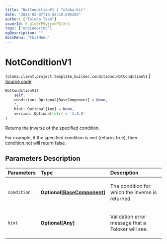 ```yaml
---
title: "NotConditionV1 | Toloka-Kit"
date: "2023-02-07T15:42:10.095285"
author: ["Toloka Team"]
coverId: F_bIcOYF9yjrxkPZrXc3
tags: ["engineering"]
ogDescription: ""
docsMenu: "tkitMenu"
---
```


# NotConditionV1
`toloka.client.project.template_builder.conditions.NotConditionV1` | [Source code](https://github.com/Toloka/toloka-kit/blob/v1.1.3/src/client/project/template_builder/conditions.py#L181)

```python
NotConditionV1(
    self,
    condition: Optional[BaseComponent] = None,
    *,
    hint: Optional[Any] = None,
    version: Optional[str] = '1.0.0'
)
```

Returns the inverse of the specified condition.

For example, if the specified condition is met (returns true), then condition.not will return false.

## Parameters Description

| Parameters | Type | Description |
| :----------| :----| :-----------|
`condition`|**Optional\[[BaseComponent](/docs-new/toloka-kit/reference/toloka.client.project.template_builder.base.BaseComponent)\]**|<p>The condition for which the inverse is returned.</p>
`hint`|**Optional\[Any\]**|<p>Validation error message that a Toloker will see.</p>
